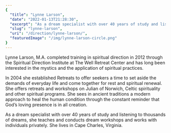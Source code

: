 ```yaml
---
{
  "title": "Lynne Larson",
  "date": "2022-01-13T21:28:30",
  "excerpt": "As a dream specialist with over 40 years of study and listening to thousands of dreams, she teaches and conducts dream workshops and works with individuals privately",
  "slug": "lynne-larson",
  "uri": "/direction/lynne-larson/",
  "featuredImage": "/img/lynne-larson-circle.png"
}
---
```


Lynne Larson, M.A. completed training in spiritual direction in 2012 through the Spiritual Direction Institute at The Well Retreat Center and has long been interested in the mystics and the application of spiritual practices.


In 2004 she established Retreats to offer seekers a time to set aside the demands of everyday life and come together for rest and spiritual renewal. She offers retreats and workshops on Julian of Norwich, Celtic spirituality and other spiritual programs. She sees in ancient traditions a modern approach to heal the human condition through the constant reminder that God’s loving presence is in all creation.


As a dream specialist with over 40 years of study and listening to thousands of dreams, she teaches and conducts dream workshops and works with individuals privately. She lives in Cape Charles, Virginia.


